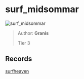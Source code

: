 
# surf_midsommar

![surf_midsommar](https://raw.githubusercontent.com/Sayt123/SurfMapPics/Maps-and-bonuses/csgo/surf_midsommar.jpg)

> Author: **Granis**
>
> Tier 3

## Records

[surfheaven](https://surfheaven.eu/map/surf_midsommar)
